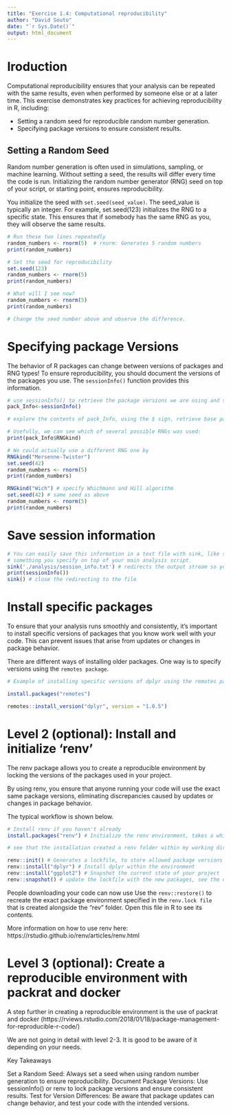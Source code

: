 ```yaml
---
title: "Exercise 1.4: Computational reproducibility"
author: "David Souto"
date: "`r Sys.Date()`"
output: html_document
---
```


# Iroduction

Computational reproducibility ensures that your analysis can be repeated with the same results, even when performed by someone else or at a later time. This exercise demonstrates key practices for achieving reproducibility in R, including:

* Setting a random seed for reproducible random number generation.
* Specifying package versions to ensure consistent results.

## Setting a Random Seed

Random number generation is often used in simulations, sampling, or machine learning. Without setting a seed, the results will differ every time the code is run. Initializing the random number generator (RNG) seed on top of your script, or starting point, ensures reproducibility.

You initialize the seed with `set.seed(seed_value)`. The seed_value is typically an integer. For example, set.seed(123) initializes the RNG to a specific state. This ensures that if somebody has the same RNG as you, they will observe the same results. 


```r
# Run these two lines repeatedly 
random_numbers <- rnorm(5)  # rnorm: Generates 5 random numbers
print(random_numbers)

# Set the seed for reproducibility
set.seed(123)
random_numbers <- rnorm(5)  
print(random_numbers)

# What will I see now?
random_numbers <- rnorm(5)  
print(random_numbers)

# Change the seed number above and observe the difference.

```
# Specifying package Versions
 
The behavior of R packages can change between versions of packages and RNG types! To ensure reproducibility, you should document the versions of the packages you use. The `sessionInfo()` function provides this information.

```r

# use sessionInfo() to retrieve the package versions we are using and system information
pack_Info<-sessionInfo()

# explore the contents of pack_Info, using the $ sign, retrieve base packages and other packages that way

# Usefully, we can see which of several possible RNGs was used:
print(pack_Info$RNGkind)

# We could actually use a different RNG one by
RNGkind("Mersenne-Twister") 
set.seed(42)
random_numbers <- rnorm(5)  
print(random_numbers)

RNGkind("Wich") # specify Whichmann and Hill algorithm
set.seed(42) # same seed as above
random_numbers <- rnorm(5)  
print(random_numbers)

```

# Save session information

```r

# You can easily save this information in a text file with sink, like set.seed it could be
# something you specify on top of your main analysis script.
sink('./analysis/session_info.txt') # redirects the output stream so you print to a file instead of printing to the Console
print(sessionInfo())
sink() # close the redirecting to the file

```

# Install specific packages

To ensure that your analysis runs smoothly and consistently, it’s important to install specific versions of packages that you know work well with your code. This can prevent issues that arise from updates or changes in package behavior.

There are different ways of installing older packages. One way is to specify versions using the `remotes package`. 

```r
# Example of installing specific versions of dplyr using the remotes package

install.packages("remotes") 

remotes::install_version("dplyr", version = "1.0.5") 

```

# Level 2 (optional):  Install and initialize 'renv'

The renv package allows you to create a reproducible environment by locking the versions of the packages used in your project.

By using renv, you ensure that anyone running your code will use the exact same package versions, eliminating discrepancies caused by updates or changes in package behavior.

The typical workflow is shown below.

```r
# Install renv if you haven't already 
install.packages("renv") # Initialize the renv environment, takes a while

# see that the installation created a renv folder within my working directory (not to touch)

renv::init() # Generates a lockfile, to store allowed package versions
renv::install("dplyr") # Install dplyr within the environment
renv::install("ggplot2") # Snapshot the current state of your project 
renv::snapshot() # update the lockfile with the new packages, see the output

```
People downloading your code can now use Use the `renv::restore()` to recreate the exact package environment specified in the `renv.lock file` that is created alongside the "rev" folder. Open this file in R to see its contents.

More information on how to use renv here: https://rstudio.github.io/renv/articles/renv.html

# Level 3 (optional): Create a reproducible environment with packrat and docker

A step further in creating a reproducible environment is the use of packrat and docker (https://rviews.rstudio.com/2018/01/18/package-management-for-reproducible-r-code/)

We are not going in detail with level 2-3. It is good to be aware of it depending on your needs.

Key Takeaways

Set a Random Seed: Always set a seed when using random number generation to ensure reproducibility.
Document Package Versions: Use sessionInfo() or renv to lock package versions and ensure consistent results.
Test for Version Differences: Be aware that package updates can change behavior, and test your code with the intended versions.

